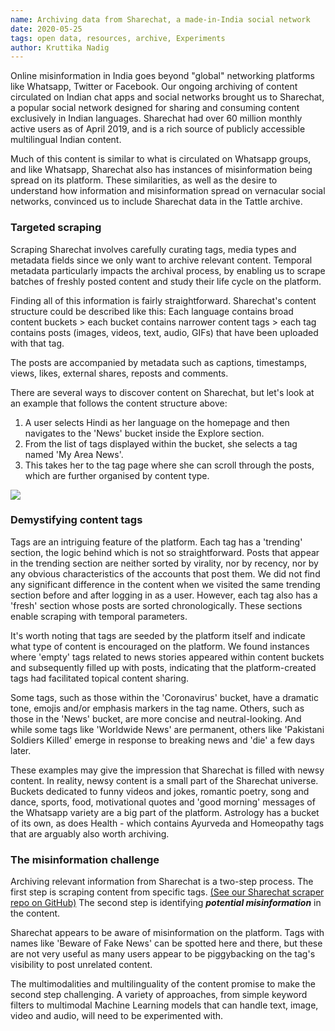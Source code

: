 ```yaml
---
name: Archiving data from Sharechat, a made-in-India social network
date: 2020-05-25
tags: open data, resources, archive, Experiments
author: Kruttika Nadig
---
```


Online misinformation in India goes beyond "global" networking platforms like Whatsapp, Twitter or Facebook. Our ongoing archiving of content circulated on Indian chat apps and social networks brought us to Sharechat, a popular social network designed for sharing and consuming content exclusively in Indian languages. Sharechat had over 60 million monthly active users as of April 2019, and is a rich source of publicly accessible multilingual Indian content.

Much of this content is similar to what is circulated on Whatsapp groups, and like Whatsapp, Sharechat also has instances of misinformation being spread on its platform. These similarities, as well as the desire to understand how information and misinformation spread on vernacular social networks, convinced us to include Sharechat data in the Tattle archive.

### Targeted scraping

Scraping Sharechat involves carefully curating tags, media types and metadata fields since we only want to archive relevant content. Temporal metadata particularly impacts the archival process, by enabling us to scrape batches of freshly posted content and study their life cycle on the platform.

Finding all of this information is fairly straightforward. Sharechat's content structure could be described like this: Each language contains broad content buckets > each bucket contains narrower content tags > each tag contains posts (images, videos, text, audio, GIFs) that have been uploaded with that tag.

The posts are accompanied by metadata such as captions, timestamps, views, likes, external shares, reposts and comments.

There are several ways to discover content on Sharechat, but let's look at an example that follows the content structure above:

1. A user selects Hindi as her language on the homepage and then navigates to the 'News' bucket inside the Explore section.
2. From the list of tags displayed within the bucket, she selects a tag named 'My Area News'.
3. This takes her to the tag page where she can scroll through the posts, which are further organised by content type.

![](../images/sharechat_content_tree.png)
### Demystifying content tags

Tags are an intriguing feature of the platform. Each tag has a 'trending' section, the logic behind which is not so straightforward. Posts that appear in the trending section are neither sorted by virality, nor by recency, nor by any obvious characteristics of the accounts that post them. We did not find any significant difference in the content when we visited the same trending section before and after logging in as a user. However, each tag also has a 'fresh' section whose posts are sorted chronologically. These sections enable scraping with temporal parameters.

It's worth noting that tags are seeded by the platform itself and indicate what type of content is encouraged on the platform. We found instances where 'empty' tags related to news stories appeared within content buckets and subsequently filled up with posts, indicating that the platform-created tags had facilitated topical content sharing.

Some tags, such as those within the 'Coronavirus' bucket, have a dramatic tone, emojis and/or emphasis markers in the tag name. Others, such as those in the 'News' bucket, are more concise and neutral-looking. And while some tags like 'Worldwide News' are permanent, others like 'Pakistani Soldiers Killed' emerge in response to breaking news and 'die' a few days later.

These examples may give the impression that Sharechat is filled with newsy content. In reality, newsy content is a small part of the Sharechat universe. Buckets dedicated to funny videos and jokes, romantic poetry, song and dance, sports, food, motivational quotes and 'good morning' messages of the Whatsapp variety are a big part of the platform. Astrology has a bucket of its own, as does Health - which contains Ayurveda and Homeopathy tags that are arguably also worth archiving.

### The misinformation challenge

Archiving relevant information from Sharechat is a two-step process. The first step is scraping content from specific tags. [(See our Sharechat scraper repo on GitHub)](https://github.com/tattle-made/sharechat-scraper) The second step is identifying ***potential misinformation*** in the content.

Sharechat appears to be aware of misinformation on the platform. Tags with names like 'Beware of Fake News' can be spotted here and there, but these are not very useful as many users appear to be piggybacking on the tag's visibility to post unrelated content.

The multimodalities and multilinguality of the content promise to make the second step challenging. A variety of approaches, from simple keyword filters to multimodal Machine Learning models that can handle text, image, video and audio, will need to be experimented with.

